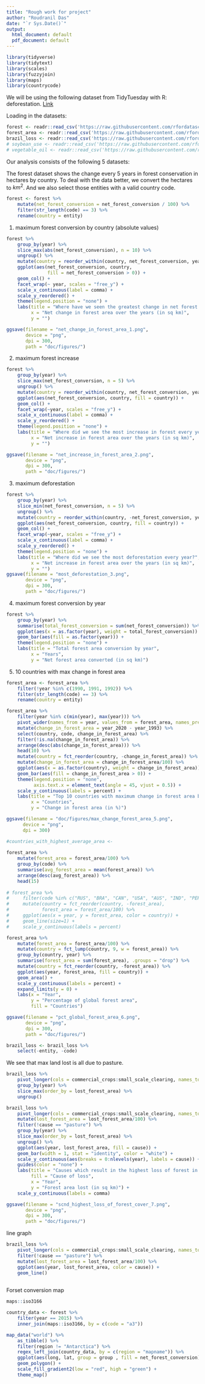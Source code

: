 ```yaml
---
title: "Rough work for project"
author: "Roudranil Das"
date: "`r Sys.Date()`"
output:
  html_document: default
  pdf_document: default
---
```


```r
library(tidyverse)
library(tidytext)
library(scales)
library(fuzzyjoin)
library(maps)
library(countrycode)
```
 
We will be using the following dataset from TidyTuesday with R: deforestation.
[Link](https://github.com/rfordatascience/tidytuesday/tree/master/data/2021/2021-04-06)

Loading in the datasets:
```r
forest <- readr::read_csv('https://raw.githubusercontent.com/rfordatascience/tidytuesday/master/data/2021/2021-04-06/forest.csv')
forest_area <- readr::read_csv('https://raw.githubusercontent.com/rfordatascience/tidytuesday/master/data/2021/2021-04-06/forest_area.csv')
brazil_loss <- readr::read_csv('https://raw.githubusercontent.com/rfordatascience/tidytuesday/master/data/2021/2021-04-06/brazil_loss.csv')
# soybean_use <- readr::read_csv('https://raw.githubusercontent.com/rfordatascience/tidytuesday/master/data/2021/2021-04-06/soybean_use.csv')
# vegetable_oil <- readr::read_csv('https://raw.githubusercontent.com/rfordatascience/tidytuesday/master/data/2021/2021-04-06/vegetable_oil.csv')
```

Our analysis consists of the following 5 datasets:

The forest dataset shows the change every 5 years in forest conservation in hectares by country. To deal with the data better, we convert the hectares to $km^2$. And we also select those entities with a valid country code.
```r
forest <- forest %>% 
    mutate(net_forest_conversion = net_forest_conversion / 100) %>% 
    filter(str_length(code) == 3) %>% 
    rename(country = entity)
```

1. maximum forest conversion by country (absolute values)
```r
forest %>%
    group_by(year) %>%
    slice_max(abs(net_forest_conversion), n = 10) %>%
    ungroup() %>%
    mutate(country = reorder_within(country, net_forest_conversion, year)) %>%
    ggplot(aes(net_forest_conversion, country,
               fill = net_forest_conversion > 0)) +
    geom_col() +
    facet_wrap(~ year, scales = "free_y") +
    scale_x_continuous(label = comma) +
    scale_y_reordered() +
    theme(legend.position = "none") +
    labs(title = "Where have we seen the greatest change in net forest area in the years?",
         x = "Net change in forest area over the years (in sq km)",
         y = "")

ggsave(filename = "net_change_in_forest_area_1.png",
       device = "png",
       dpi = 300,
       path = "doc/figures/")
```

2. maximum forest increase
```r
forest %>% 
    group_by(year) %>% 
    slice_max(net_forest_conversion, n = 5) %>% 
    ungroup() %>% 
    mutate(country = reorder_within(country, net_forest_conversion, year)) %>% 
    ggplot(aes(net_forest_conversion, country, fill = country)) + 
    geom_col() +
    facet_wrap(~year, scales = "free_y") +
    scale_x_continuous(label = comma) +
    scale_y_reordered() +
    theme(legend.position = "none") + 
    labs(title = "Where did we see the most increase in forest every year?",
         x = "Net increase in forest area over the years (in sq km)",
         y = "")

ggsave(filename = "net_increase_in_forest_area_2.png",
       device = "png",
       dpi = 300,
       path = "doc/figures/")
```

3. maximum deforestation
```r
forest %>% 
    group_by(year) %>% 
    slice_min(net_forest_conversion, n = 5) %>% 
    ungroup() %>% 
    mutate(country = reorder_within(country, -net_forest_conversion, year)) %>% 
    ggplot(aes(net_forest_conversion, country, fill = country)) + 
    geom_col() +
    facet_wrap(~year, scales = "free_y") +
    scale_x_continuous(label = comma) +
    scale_y_reordered() +
    theme(legend.position = "none") + 
    labs(title = "Where did we see the most deforestation every year?",
         x = "Net increase in forest area over the years (in sq km)",
         y = "")
ggsave(filename = "most_deforestation_3.png",
       device = "png",
       dpi = 300,
       path = "doc/figures/")
```


4. maximum forest conversion by year
```r
forest %>% 
    group_by(year) %>% 
    summarise(total_forest_conversion = sum(net_forest_conversion)) %>% 
    ggplot(aes(x = as.factor(year), weight = total_forest_conversion)) +
    geom_bar(aes(fill = as.factor(year))) + 
    theme(legend.position = "none") +
    labs(title = "Total forest area conversion by year",
         x = "Years",
         y = "Net forest area converted (in sq km)")
```

5. 10 countries with max change in forest area
```r
forest_area <- forest_area %>% 
    filter(!year %in% c(1990, 1991, 1992)) %>% 
    filter(str_length(code) == 3) %>% 
    rename(country = entity)

forest_area %>% 
    filter(year %in% c(min(year), max(year))) %>% 
    pivot_wider(names_from = year, values_from = forest_area, names_prefix = "year_") %>% 
    mutate(change_in_forest_area = year_2020 - year_1993) %>% 
    select(country, code, change_in_forest_area) %>% 
    filter(!is.na(change_in_forest_area)) %>% 
    arrange(desc(abs(change_in_forest_area))) %>% 
    head(10) %>% 
    mutate(country = fct_reorder(country, -change_in_forest_area)) %>% 
    mutate(change_in_forest_area = change_in_forest_area/100) %>% 
    ggplot(aes(x = as.factor(country), weight = change_in_forest_area)) +
    geom_bar(aes(fill = change_in_forest_area > 0)) +
    theme(legend.position = "none",
          axis.text.x = element_text(angle = 45, vjust = 0.5)) +
    scale_y_continuous(labels = percent) +
    labs(title = "Top 10 countries with maximum change in forest area between 1993 and 2020",
         x = "Countries",
         y = "Change in forest area (in %)")

ggsave(filename = "doc/figures/max_change_forest_area_5.png",
      device = "png",
      dpi = 300)
```

```r
#countries_with_highest_average_area <- 
    
forest_area %>% 
    mutate(forest_area = forest_area/100) %>% 
    group_by(code) %>% 
    summarise(avg_forest_area = mean(forest_area)) %>% 
    arrange(desc(avg_forest_area)) %>% 
    head(15)
    
# forest_area %>% 
#     filter(code %in% c("RUS", "BRA", "CAN", "USA", "AUS", "IND", "PER", "MEX", "IDN")) %>% 
#     mutate(country = fct_reorder(country, -forest_area),
#            forest_area = forest_area/100) %>% 
#     ggplot(aes(x = year, y = forest_area, color = country)) +
#     geom_line(size=1) +
#     scale_y_continuous(labels = percent)

forest_area %>% 
    mutate(forest_area = forest_area/100) %>% 
    mutate(country = fct_lump(country, 9, w = forest_area)) %>% 
    group_by(country, year) %>% 
    summarise(forest_area = sum(forest_area), .groups = "drop") %>% 
    mutate(country = fct_reorder(country, -forest_area)) %>% 
    ggplot(aes(year, forest_area, fill = country)) +
    geom_area() + 
    scale_y_continuous(labels = percent) +
    expand_limits(y = 0) +
    labs(x = "Year",
         y = "Percentage of global forest area",
         fill = "Countries")

ggsave(filename = "pct_global_forest_area_6.png",
       device = "png",
       dpi = 300,
       path = "doc/figures/")
```

```r
brazil_loss <- brazil_loss %>%
    select(-entity, -code)

```

We see that max land lost is all due to pasture.
```r
brazil_loss %>%
    pivot_longer(cols = commercial_crops:small_scale_clearing, names_to = "cause", values_to = "lost_forest_area") %>% 
    group_by(year) %>% 
    slice_max(order_by = lost_forest_area) %>% 
    ungroup()

brazil_loss %>%
    pivot_longer(cols = commercial_crops:small_scale_clearing, names_to = "cause", values_to = "lost_forest_area") %>% 
    mutate(lost_forest_area = lost_forest_area/100) %>% 
    filter(!cause == "pasture") %>% 
    group_by(year) %>% 
    slice_max(order_by = lost_forest_area) %>% 
    ungroup() %>% 
    ggplot(aes(year, lost_forest_area, fill = cause)) +
    geom_bar(width = 1, stat = "identity", color = "white") +
    scale_y_continuous(aes(breaks = 0:nlevels(year), labels = cause)) +
    guides(color = "none") +
    labs(title = "Causes which result in the highest loss of forest in Brazil by year apart from pastures",
         fill = "Cause of loss",
         x = "Year",
         y = "Forest area lost (in sq km)") +
    scale_y_continuous(labels = comma)

ggsave(filename = "scnd_highest_loss_of_forest_cover_7.png",
       device = "png",
       dpi = 300,
       path = "doc/figures/")
```

line graph
```r
brazil_loss %>%
    pivot_longer(cols = commercial_crops:small_scale_clearing, names_to = "cause", values_to = "lost_forest_area") %>% 
    filter(!cause == "pasture") %>% 
    mutate(lost_forest_area = lost_forest_area/100) %>% 
    ggplot(aes(year, lost_forest_area, color = cause)) +
    geom_line() 
    
```

Forset conversion map
```r
maps::iso3166

country_data <- forest %>% 
    filter(year == 2015) %>% 
    inner_join(maps::iso3166, by = c(code = "a3"))

map_data("world") %>% 
    as_tibble() %>% 
    filter(region != "Antarctica") %>% 
    regex_left_join(country_data, by = c(region = "mapname")) %>% 
    ggplot(aes(long, lat, group = group , fill = net_forest_conversion)) +
    geom_polygon() +
    scale_fill_gradient2(low = "red", high = "green") +
    theme_map()
```



